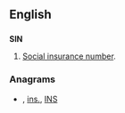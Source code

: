 {{also|sin|sín|síň|-sin|sin-}}
==English==
{{wikipedia|Social insurance number}}

==={{abbreviation}}===
'''SIN'''

# {{Canada}} [[social insurance number|Social insurance number]].

===Anagrams===
* {{alphagram|[[ins#English|ins]]}} , [[ins.#English|ins.]], [[INS#English|INS]]